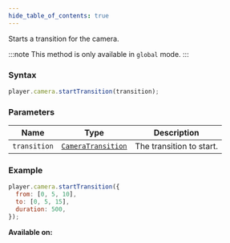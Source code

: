 ```yaml
---
hide_table_of_contents: true
---
```



Starts a transition for the camera.

:::note
This method is only available in `global` mode.
:::

### Syntax

```js
player.camera.startTransition(transition);
```

### Parameters

| Name         | Type                                              | Description              |
| ------------ | ------------------------------------------------- | ------------------------ |
| `transition` | [`CameraTransition`](/sdk/types/CameraTransition) | The transition to start. |

### Example

```js
player.camera.startTransition({
  from: [0, 5, 10],
  to: [0, 5, 15],
  duration: 500,
});
```

**Available on:** <ClientTag /> <ServerTag />
